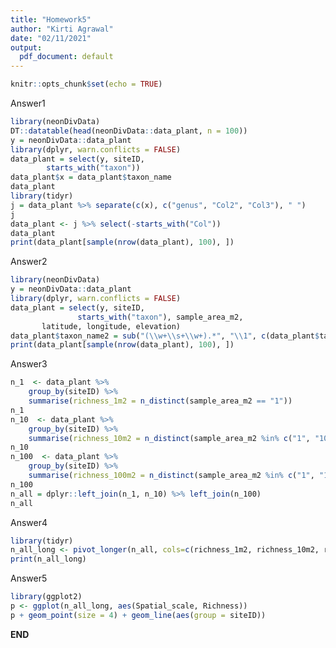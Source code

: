 ---
title: "Homework5"
author: "Kirti Agrawal"
date: "02/11/2021"
output:
  pdf_document: default
---


```{r setup, include=FALSE}
knitr::opts_chunk$set(echo = TRUE)
```

Answer1
```{r, error = TRUE}
library(neonDivData)
DT::datatable(head(neonDivData::data_plant, n = 100))
y = neonDivData::data_plant
library(dplyr, warn.conflicts = FALSE)
data_plant = select(y, siteID,
        starts_with("taxon"))
data_plant$x = data_plant$taxon_name
data_plant
library(tidyr)
j = data_plant %>% separate(c(x), c("genus", "Col2", "Col3"), " ")
j
data_plant <- j %>% select(-starts_with("Col"))
data_plant
print(data_plant[sample(nrow(data_plant), 100), ])
```


Answer2
```{r}
library(neonDivData)
y = neonDivData::data_plant
library(dplyr, warn.conflicts = FALSE)
data_plant = select(y, siteID,
               starts_with("taxon"), sample_area_m2,
       latitude, longitude, elevation)
data_plant$taxon_name2 = sub("(\\w+\\s+\\w+).*", "\\1", c(data_plant$taxon_name))
print(data_plant[sample(nrow(data_plant), 100), ])
```


Answer3
```{r}
n_1  <- data_plant %>% 
    group_by(siteID) %>% 
    summarise(richness_1m2 = n_distinct(sample_area_m2 == "1"))
n_1
n_10  <- data_plant %>% 
    group_by(siteID) %>% 
    summarise(richness_10m2 = n_distinct(sample_area_m2 %in% c("1", "10")))
n_10
n_100  <- data_plant %>% 
    group_by(siteID) %>% 
    summarise(richness_100m2 = n_distinct(sample_area_m2 %in% c("1", "10", "100")))
n_100
n_all = dplyr::left_join(n_1, n_10) %>% left_join(n_100)
n_all
```


Answer4
```{r}
library(tidyr)
n_all_long <- pivot_longer(n_all, cols=c(richness_1m2, richness_10m2, richness_100m2), names_to = "Spatial_scale", values_to = "Richness")
print(n_all_long)
```


Answer5
```{r, error = TRUE}
library(ggplot2)
p <- ggplot(n_all_long, aes(Spatial_scale, Richness))
p + geom_point(size = 4) + geom_line(aes(group = siteID))
```




**END**